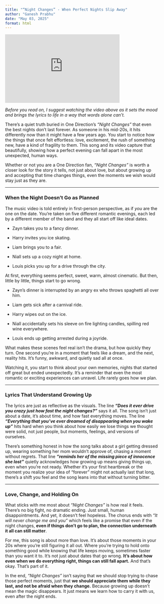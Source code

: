 ```yaml
---
title: "“Night Changes” - When Perfect Nights Slip Away"
author: "Ganesh Prabhu"
date: "May 03, 2025"
format: html
---
```

<iframe width="375" height="225" src="https://www.youtube.com/embed/syFZfO_wfMQ" title="YouTube video player" frameborder="0" allow="accelerometer; autoplay; clipboard-write; encrypted-media; gyroscope; picture-in-picture; web-share" referrerpolicy="strict-origin-when-cross-origin" allowfullscreen></iframe>

*Before you read on, I suggest watching the video above as it sets the mood and brings the lyrics to life in a way that words alone can’t.*

There’s a quiet truth buried in One Direction’s *“Night Changes”* that even the best nights don’t last forever. As someone in his mid-20s, it hits differently now than it might have a few years ago. You start to notice how the things that once felt effortless: love, excitement, the rush of something new, have a kind of fragility to them. This song and its video capture that beautifully, showing how a perfect evening can fall apart in the most unexpected, human ways.

Whether or not you are a One Direction fan, *“Night Changes”* is worth a closer look for the story it tells, not just about love, but about growing up and accepting that time changes things, even the moments we wish would stay just as they are.

---

### When the Night Doesn't Go as Planned

The music video is told entirely in first-person perspective, as if *you* are the one on the date. You’re taken on five different romantic evenings, each led by a different member of the band and they all start off like ideal dates. 

* Zayn takes you to a fancy dinner. 

* Harry invites you ice skating. 

* Liam brings you to a fair. 

* Niall sets up a cozy night at home. 

* Louis picks you up for a drive through the city.

At first, everything seems perfect, sweet, warm, almost cinematic. But then, little by little, things start to go wrong.

* Zayn’s dinner is interrupted by an angry ex who throws spaghetti all over him. 

* Liam gets sick after a carnival ride. 

* Harry wipes out on the ice. 

* Niall accidentally sets his sleeve on fire lighting candles, spilling red wine everywhere. 

* Louis ends up getting arrested during a joyride. 

What makes these scenes feel real isn’t the drama, but how quickly they turn. One second you’re in a moment that feels like a dream, and the next, reality hits. It’s funny, awkward, and quietly sad all at once.

Watching it, you start to think about your own memories, nights that started off great but ended unexpectedly. It’s a reminder that even the most romantic or exciting experiences can unravel. Life rarely goes how we plan.

---

### Lyrics That Understand Growing Up

The lyrics are just as reflective as the visuals. The line ***“Does it ever drive you crazy just how fast the night changes?”*** says it all. The song isn’t just about a date, it’s about time, and how fast everything moves. The line ***“Everything that you’ve ever dreamed of disappearing when you wake up”*** hits hard when you think about how easily we lose things we thought were solid, not just people, but moments, feelings, and versions of ourselves.

There’s something honest in how the song talks about a girl getting dressed up, wearing something her mom wouldn’t approve of, chasing a moment without regrets. That line ***“reminds her of the missing piece of innocence she lost”*** quietly acknowledges how growing up means giving things up, even when you’re not ready. Whether it’s your first heartbreak or the moment you realize your idea of “forever” might not actually last that long, there’s a shift you feel and the song leans into that without turning bitter.

---

### Love, Change, and Holding On

What sticks with me most about *“Night Changes”* is how real it feels. There’s no big fight, no dramatic ending. Just small, human disappointments. And yet, it doesn’t feel hopeless. The chorus ends with *“It will never change me and you”*  which feels like a promise that even if the night changes, **even if things don’t go to plan, the connection underneath it all can still matter**.

For me, this song is about more than love. It’s about those moments in your 20s where you’re still figuring it all out. Where you're trying to hold onto something good while knowing that life keeps moving, sometimes faster than you want it to. It’s not just about dates that go wrong. **It’s about how even when we do everything right, things can still fall apart.** And that’s okay. That’s part of it.

In the end, *“Night Changes”*   isn’t saying that we should stop trying to chase those perfect moments, just that **we should appreciate them while they last, and not be afraid when they change.** Because growing up doesn’t mean the magic disappears. It just means we learn how to carry it with us, even after the night ends.
